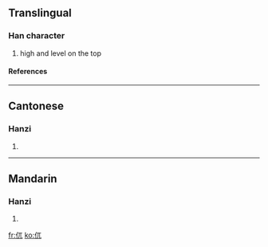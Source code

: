 ==Translingual==
===Han character===
{{Han char|rn=9|rad=人|as=03|sn=5|four=|canj=人一山 (OMU)}}
# high and level on the top
====References====
{{Han ref|kx=0094.030|hdz=10113.030|uh=3433|ud=13363}}

----
==Cantonese==
===Hanzi===
{{yue-hanzi|jyut=|y=ngaat6}}
# {{defn|Cantonese}}

----
==Mandarin==
===Hanzi===
{{cmn-hanzi|pin=[[wù]] (wu4)|wg=wu<sup>4</sup>}}
# {{defn|Mandarin}}

[[fr:㐳]]
[[ko:㐳]]